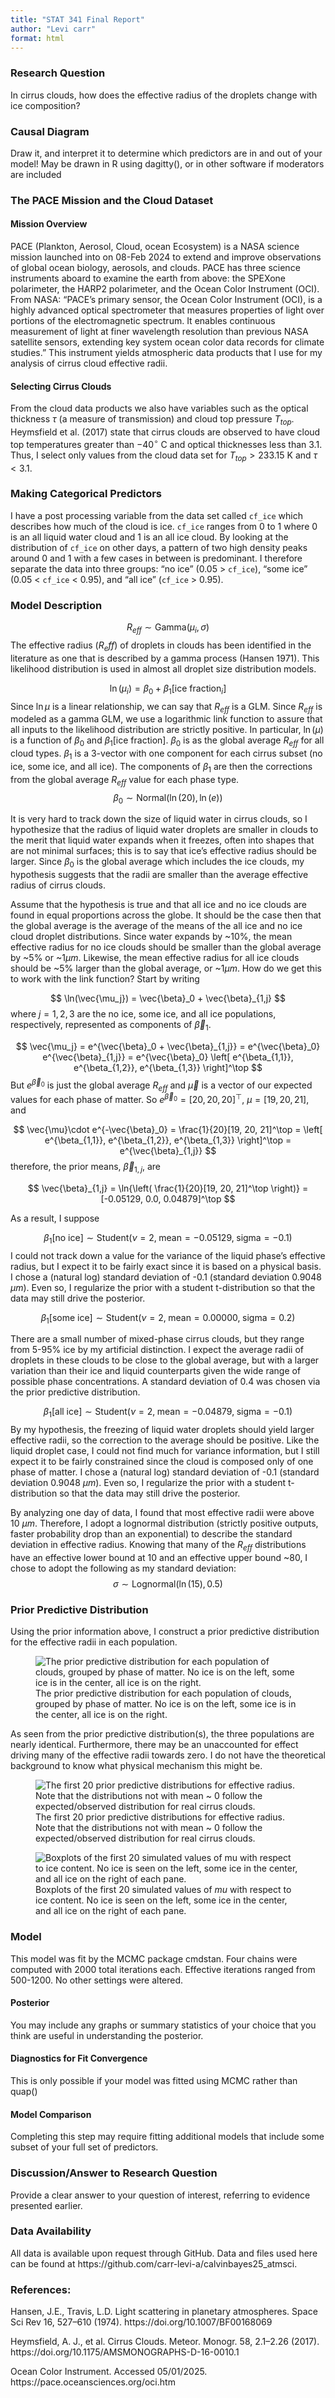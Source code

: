 ```yaml
---
title: "STAT 341 Final Report"
author: "Levi carr"
format: html
---
```

### Research Question
In cirrus clouds, how does the effective radius of the droplets change with ice composition? 

### Causal Diagram
Draw it, and interpret it to determine which predictors are in and out of your model! May be drawn in R using dagitty(), or in other software if moderators are included

### The PACE Mission and the Cloud Dataset
#### Mission Overview
PACE (Plankton, Aerosol, Cloud, ocean Ecosystem) is a NASA science mission launched into on 08-Feb 2024 to extend and improve observations of global ocean biology, aerosols, and clouds. PACE has three science instruments aboard to examine the earth from above: the SPEXone polarimeter, the HARP2 polarimeter, and the Ocean Color Instrument (OCI). From NASA: "PACE's primary sensor, the Ocean Color Instrument (OCI), is a highly advanced optical spectrometer that measures properties of light over portions of the electromagnetic spectrum. It enables continuous measurement of light at finer wavelength resolution than previous NASA satellite sensors, extending key system ocean color data records for climate studies." This instrument yields atmospheric data products that I use for my analysis of cirrus cloud effective radii.

#### Selecting Cirrus Clouds
From the cloud data products we also have variables such as the optical thickness $\tau$ (a measure of transmission) and cloud top pressure $T_{top}$. Heymsfield et al. (2017) state that cirrus clouds are observed to have cloud top temperatures greater than $-40^{\circ}$ C and optical thicknesses less than 3.1. Thus, I select only values from the cloud data set for $T_{top} > 233.15$ K and $\tau <3.1$. 

### Making Categorical Predictors
I have a post processing variable from the data set called `cf_ice` which describes how much of the cloud is ice. `cf_ice` ranges from 0 to 1 where 0 is an all liquid water cloud and 1 is an all ice cloud. By looking at the distribution of `cf_ice` on other days, a pattern of two high density peaks around 0 and 1 with a few cases in between is predominant. I therefore separate the data into three groups: "no ice" (0.05 > `cf_ice`), "some ice" (0.05 < `cf_ice` < 0.95), and "all ice" (`cf_ice` > 0.95).

### Model Description 
 $$
 R_{eff} \sim \mathrm{Gamma}(\mu_i, \sigma)
 $$
The effective radius ($R_eff$) of droplets in clouds has been identified in the literature as one that is described by a gamma process (Hansen 1971). This likelihood distribution is used in almost all droplet size distribution models.
 
 $$
 \ln(\mu_i) = \beta_0 + \beta_1 \left[ \text{ice fraction}_i \right]
 $$
 Since $\ln{\mu}$ is a linear relationship, we can say that $R_{eff}$ is a GLM. Since $R_{eff}$ is modeled as a gamma GLM, we use a logarithmic link function to assure that all inputs to the likelihood distribution are strictly positive. In particular, $\ln(\mu)$ is a function of $\beta_0$ and $\beta_1 \left[ \text{ice fraction} \right]$. $\beta_0$ is as the global average $R_{eff}$ for all cloud types. $\beta_1$ is a 3-vector with one component for each cirrus subset (no ice, some ice, and all ice). The components of $\beta_1$ are then the corrections from the global average $R_{eff}$ value for each phase type. 
 $$
 \beta_0 \sim \mathrm{Normal}(\ln(20), \ln(e))
 $$
 
 

It is very hard to track down the size of liquid water in cirrus clouds, so I hypothesize that the radius of liquid water droplets are smaller in clouds to the merit that liquid water expands when it freezes, often into shapes that are not minimal surfaces; this is to say that ice's effective radius should be larger. Since $\beta_0$ is the global average which includes the ice clouds, my hypothesis suggests that the radii are smaller than the average effective radius of cirrus clouds.

Assume that the hypothesis is true and that all ice and no ice clouds are found in equal proportions across the globe. It should be the case then that the global average is the average of the means of the all ice and no ice cloud droplet distributions. Since water expands by ~10%, the mean effective radius for no ice clouds should be smaller than the global average by ~5% or ~1$\mu m$. Likewise, the mean effective radius for all ice clouds should be ~5% larger than the global average, or ~1$\mu m$. How do we get this to work with the link function? Start by writing

$$
\ln(\vec{\mu_j}) = \vec{\beta}_0 + \vec{\beta}_{1,j}
$$
where $j = 1,2,3$ are the no ice, some ice, and all ice populations, respectively, represented as components of $\vec{\beta}_1$. 

$$
\vec{\mu_j} = e^{\vec{\beta}_0 + \vec{\beta}_{1,j}} = e^{\vec{\beta}_0} e^{\vec{\beta}_{1,j}} = e^{\vec{\beta}_0} \left[ e^{\beta_{1,1}}, e^{\beta_{1,2}}, e^{\beta_{1,3}} \right]^\top
$$
But $e^{\vec{\beta}_0}$ is just the global average $R_{eff}$ and $\vec{\mu}$ is a vector of our expected values for each phase of matter. So $e^{\vec{\beta}_0} = [20, 20, 20]^\top$, $\mu = [19, 20, 21]$, and  

$$
\vec{\mu}\cdot e^{-\vec{\beta}_0} = \frac{1}{20}[19, 20, 21]^\top = \left[ e^{\beta_{1,1}}, e^{\beta_{1,2}}, e^{\beta_{1,3}} \right]^\top = e^{\vec{\beta}_{1,j}}
$$
therefore, the prior means, $\vec{\beta}_{1,j}$, are

$$
\vec{\beta}_{1,j} = \ln{\left( \frac{1}{20}[19, 20, 21]^\top \right)} = [-0.05129, 0.0, 0.04879]^\top
$$

As a result, I suppose

$$
 \beta_1[\text{no ice}] \sim \mathrm{Student}(\nu = 2, \;\text{mean}= -0.05129, \;\text{sigma}= -0.1)
$$
I could not track down a value for the variance of the liquid phase's effective radius, but I expect it to be fairly exact since it is based on a physical basis. I chose a (natural log) standard deviation of -0.1 (standard deviation 0.9048 $\mu m$). Even so, I regularize the prior with a student t-distribution so that the data may still drive the posterior.
 
 $$
 \beta_1[\text{some ice}] \sim \mathrm{Student}(\nu = 2, \;\text{mean}= 0.00000, \;\text{sigma}= 0.2)
 $$
 
 There are a small number of mixed-phase cirrus clouds, but they range from 5-95% ice by my artificial distinction. I expect the average radii of droplets in these clouds to be close to the global average, but with a larger variation than their ice and liquid counterparts given the wide range of possible phase concentrations. A standard deviation of 0.4 was chosen via the prior predictive distribution.
 
 $$
 \beta_1[\text{all ice}] \sim \mathrm{Student}(\nu = 2, \;\text{mean}= -0.04879, \;\text{sigma}= -0.1)
 $$
 By my hypothesis, the freezing of liquid water droplets should yield larger effective radii, so the correction to the average should be positive. Like the liquid droplet case, I could not find much for variance information, but I still expect it to be fairly constrained since the cloud is composed only of one phase of matter. I chose a (natural log) standard deviation of -0.1 (standard deviation 0.9048 $\mu m$). Even so, I regularize the prior with a student t-distribution so that the data may still drive the posterior.
 
 
 By analyzing one day of data, I found that most effective radii were above 10 $\mu m$. Therefore, I adopt a lognormal distribution (strictly positive outputs, faster probability drop than an exponential) to describe the standard deviation in effective radius. Knowing that many of the $R_{eff}$ distributions have an effective lower bound at 10 and an effective upper bound ~80, I chose to adopt the following as my standard deviation:
 $$
 \sigma \sim \mathrm{Lognormal}(\ln(15), 0.5)
 $$
 

### Prior Predictive Distribution
Using the prior information above, I construct a prior predictive distribution for the effective radii in each population.

![The prior predictive distribution for each population of clouds, grouped by phase of matter. No ice is on the left, some ice is in the center, all ice is on the right.](prior_pred1.png)

As seen from the prior predictive distribution(s), the three populations are nearly identical. Furthermore, there may be an unaccounted for effect driving many of the effective radii towards zero. I do not have the theoretical background to know what physical mechanism this might be. 

![The first 20 prior predictive distributions for effective radius. Note that the distributions not with mean ~ 0 follow the expected/observed distribution for real cirrus clouds.](prior_pred2.png)


![Boxplots of the first 20 simulated values of $mu$ with respect to ice content. No ice is seen on the left, some ice in the center, and all ice on the right of each pane.](prior_pred3.png)



### Model 
This model was fit by the MCMC package cmdstan. Four chains were computed with 2000 total iterations each. Effective iterations ranged from 500-1200. No other settings were altered.

#### Posterior
You may include any graphs or summary statistics of your choice that you think are useful in understanding the posterior.

#### Diagnostics for Fit Convergence 	
This is only possible if your model was fitted using MCMC rather than quap()

#### Model Comparison
Completing this step may require fitting additional models that include some subset of your full set of predictors.

### Discussion/Answer to Research Question 
Provide a clear answer to your question of interest, referring to evidence presented earlier.

### Data Availability
All data is available upon request through GitHub. Data and files used here can be found at https://github.com/carr-levi-a/calvinbayes25_atmsci.

### References:
Hansen, J.E., Travis, L.D. Light scattering in planetary atmospheres. Space Sci Rev 16, 527–610 (1974). https://doi.org/10.1007/BF00168069

Heymsfield, A. J., et al. Cirrus Clouds. Meteor. Monogr. 58, 2.1–2.26 (2017). https://doi.org/10.1175/AMSMONOGRAPHS-D-16-0010.1 

Ocean Color Instrument. Accessed 05/01/2025. https://pace.oceansciences.org/oci.htm
